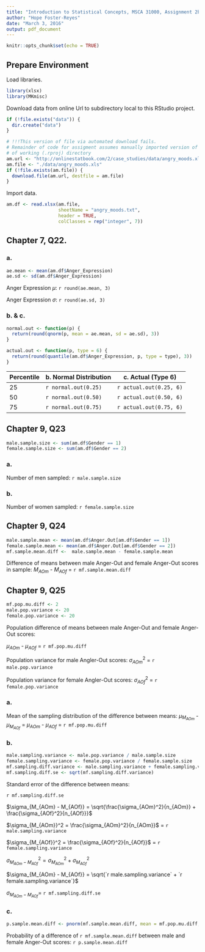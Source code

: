 ```yaml
---
title: "Introduction to Statistical Concepts, MSCA 31000, Assignment 2b"
author: "Hope Foster-Reyes"
date: "March 3, 2016"
output: pdf_document
---
```


```r
knitr::opts_chunk$set(echo = TRUE)
```

## Prepare Environment

Load libraries.

```r
library(xlsx)
library(MKmisc)
```


Download data from online Url to subdirectory local to this RStudio project.

```r
if (!file.exists("data")) {
  dir.create("data")
}

# !!!This version of file via automated download fails. 
# Remainder of code for assigment assumes manually imported version of .xlsx file located in data subdirectory
# of working (.rproj) directory
am.url <- "http://onlinestatbook.com/2/case_studies/data/angry_moods.xls"
am.file <- "./data/angry_moods.xls"
if (!file.exists(am.file)) {
  download.file(am.url, destfile = am.file)
}
```

Import data.

```r
am.df <- read.xlsx(am.file, 
                   sheetName = "angry_moods.txt", 
                   header = TRUE,
                   colClasses = rep("integer", 7))
```

## Chapter 7, Q22.

### a.

```r
ae.mean <- mean(am.df$Anger_Expression)
ae.sd <- sd(am.df$Anger_Expression)
```

Anger Expression $\mu$: `r round(ae.mean, 3)`

Anger Expression $\sigma$: `r round(ae.sd, 3)`

### b. & c.

```r
normal.out <- function(p) {
  return(round(qnorm(p, mean = ae.mean, sd = ae.sd), 3))
}

actual.out <- function(p, type = 6) {
  return(round(quantile(am.df$Anger_Expression, p, type = type), 3))
}

```

Percentile  | b. Normal Distribution  | c. Actual (Type 6)   |
------------|-------------------------|----------------------|
25          | `r normal.out(0.25)` | `r actual.out(0.25, 6)` |
50          | `r normal.out(0.50)` | `r actual.out(0.50, 6)` |
75          | `r normal.out(0.75)` | `r actual.out(0.75, 6)` |


## Chapter 9, Q23

```r
male.sample.size <- sum(am.df$Gender == 1)
female.sample.size <- sum(am.df$Gender == 2)
```

### a. 

Number of men sampled: `r male.sample.size`

### b.

Number of women sampled: `r female.sample.size`

## Chapter 9, Q24

```r
male.sample.mean <- mean(am.df$Anger.Out[am.df$Gender == 1])
female.sample.mean <- mean(am.df$Anger.Out[am.df$Gender == 2])
mf.sample.mean.diff <-  male.sample.mean - female.sample.mean
```

Difference of means between male Anger-Out and female Anger-Out scores in sample: 
$M_{AOm}$ - $M_{AOf}$ = `r mf.sample.mean.diff`

## Chapter 9, Q25

```r
mf.pop.mu.diff <- 2
male.pop.variance <- 20
female.pop.variance <- 20
```

Population difference of means between male Anger-Out and female Anger-Out scores: 

$\mu_{AOm}$ - $\mu_{AOf}$ = `r mf.pop.mu.diff`

Population variance for male Angler-Out scores: $\sigma_{AOm}^2$ = `r male.pop.variance`

Population variance for female Angler-Out scores: $\sigma_{AOf}^2$ = `r female.pop.variance`

### a.

Mean of the sampling distribution of the difference between means:
$\mu_{M_{AOm}}$ - $\mu_{M_{AOf}}$ = $\mu_{AOm}$ - $\mu_{AOf}$ = `r mf.pop.mu.diff`

### b.

```r
male.sampling.variance <- male.pop.variance / male.sample.size
female.sampling.variance <- female.pop.variance / female.sample.size
mf.sampling.diff.variance <- male.sampling.variance + female.sampling.variance
mf.sampling.diff.se <- sqrt(mf.sampling.diff.variance)
```

Standard error of the difference between means:

`r mf.sampling.diff.se`

$\sigma_{M_{AOm} - M_{AOf}} = \sqrt{\frac{\sigma_{AOm}^2}{n_{AOm}} + \frac{\sigma_{AOf}^2}{n_{AOf}}}$

$\sigma_{M_{AOm}}^2 = \frac{\sigma_{AOm}^2}{n_{AOm}}$ = `r male.sampling.variance`

$\sigma_{M_{AOf}}^2 = \frac{\sigma_{AOf}^2}{n_{AOf}}$ = `r female.sampling.variance`

$\sigma_{M_{AOm} - M_{AOf}}^2 = \sigma_{M_{AOm}}^2 + \sigma_{M_{AOf}}^2$

$\sigma_{M_{AOm} - M_{AOf}} = \sqrt{`r male.sampling.variance` + `r female.sampling.variance`}$

$\sigma_{M_{AOm} - M_{AOf}} =$ `r mf.sampling.diff.se`

### c.

```r
p.sample.mean.diff <- pnorm(mf.sample.mean.diff, mean = mf.pop.mu.diff, sd = mf.sampling.diff.se)
```

Probability of a difference of `r mf.sample.mean.diff` between male and female Anger-Out scores: `r p.sample.mean.diff`




